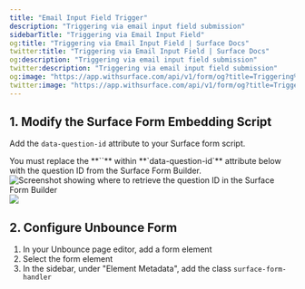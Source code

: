 ```yaml
---
title: "Email Input Field Trigger"
description: "Triggering via email input field submission"
sidebarTitle: "Triggering via Email Input Field"
og:title: "Triggering via Email Input Field | Surface Docs"
twitter:title: "Triggering via Email Input Field | Surface Docs"
og:description: "Triggering via email input field submission"
twitter:description: "Triggering via email input field submission"
og:image: "https://app.withsurface.com/api/v1/form/og?title=Triggering%20via%20Email%20Input%20Field"
twitter:image: "https://app.withsurface.com/api/v1/form/og?title=Triggering%20via%20Email%20Input%20Field"
---
```


## 1. Modify the Surface Form Embedding Script 

Add the `data-question-id` attribute to your Surface form script.

<Note>
You must replace the **`<question_id>`** within **`data-question-id`** attribute below with the question ID from the Surface Form Builder.
</Note>

<Frame>
    <img className="block" src="/images/embed/question_id.png" alt="Screenshot showing where to retrieve the question ID in the Surface Form Builder" />
</Frame>

<Frame>
    <img src="/images/integrations/unbounce/2.png" />
</Frame>

## 2. Configure Unbounce Form

1. In your Unbounce page editor, add a form element
2. Select the form element
3. In the sidebar, under "Element Metadata", add the class `surface-form-handler`

